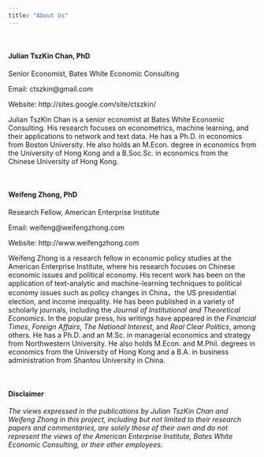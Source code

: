 ```yaml
---
title: "About Us"
---
```


&nbsp;

#### **Julian TszKin Chan, PhD**

Senior Economist, Bates White Economic Consulting

Email: ctszkin@gmail.com

Website: http://sites.google.com/site/ctszkin/

Julian TszKin Chan is a senior economist at Bates White Economic Consulting. His research focuses on econometrics, machine learning, and their applications to network and text data. He has a Ph.D. in economics from Boston University. He also holds an M.Econ. degree in economics from the University of Hong Kong and a B.Soc.Sc. in economics from the Chinese University of Hong Kong.

&nbsp;

#### **Weifeng Zhong, PhD**

Research Fellow, American Enterprise Institute

Email: weifeng@weifengzhong.com

Website: http://www.weifengzhong.com

Weifeng Zhong is a research fellow in economic policy studies at the American Enterprise Institute, where his research focuses on Chinese economic issues and political economy. His recent work has been on the application of text-analytic and machine-learning techniques to political economy issues such as policy changes in China，the US presidential election, and income inequality. He has been published in a variety of scholarly journals, including the *Journal of Institutional and Theoretical Economics*. In the popular press, his writings have appeared in the *Financial Times*, *Foreign Affairs*, *The National Interest*, and *Real Clear Politics*, among others. He has a Ph.D. and an M.Sc. in managerial economics and strategy from Northwestern University. He also holds M.Econ. and M.Phil. degrees in economics from the University of Hong Kong and a B.A. in business administration from Shantou University in China.

&nbsp;

#### **Disclaimer**

*The views expressed in the publications by Julian TszKin Chan and Weifeng Zhong in this project, including but not limited to their research papers and commentaries, are solely those of their own and do not represent the views of the American Enterprise Institute, Bates White Economic Consulting, or their other employees.*
